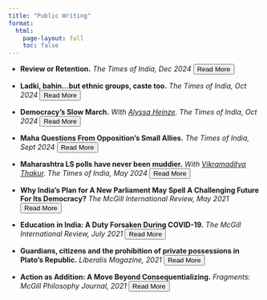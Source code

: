 ---
title: "Public Writing"
format:
  html:
    page-layout: full
    toc: false
---

-   **Review or Retention.** *The Times of India, Dec 2024* <button onclick="window.open('https://www.dropbox.com/scl/fi/w8pky5xiwz1irg7n26gyc/review-or-retention.jpg?rlkey=iuqxjbpq5uiro325t1vhtlveo&st=m8kaavak&dl=0', '_blank')">Read More</button>

-   **Ladki, bahin…but ethnic groups, caste too.** *The Times of India, Oct 2024* <button onclick="window.open('https://www.dropbox.com/scl/fi/24w79289gwvd244k1dtth/ladki-bahin.jpg?rlkey=no0zuwgt5oboyvk6p2ruu9ppt&st=c9jvb0ic&dl=0', '_blank')">Read More</button>

-   **Democracy's Slow March.** *With [Alyssa Heinze](https://alyssaheinze.github.io/).* *The Times of India, Oct 2024* <button onclick="window.open('https://www.dropbox.com/scl/fi/zbnhoumkpf03e9d9us870/democracy-on-a-slow-march.jpg?rlkey=bn9dqywsv6hsl9929ea86iuye&st=aos9cup6&dl=0', '_blank')">Read More</button>

-   **Maha Questions From Opposition's Small Allies.** *The Times of India, Sept 2024* <button onclick="window.open('https://www.dropbox.com/scl/fi/6gsbweho679ti79hxqq4i/maha-questions-from-small-allies.jpg?rlkey=5tycz1rzhz3uub3qc8h3hnd33&st=zq7jdtea&dl=0', '_blank')">Read More</button>

-   **Maharashtra LS polls have never been muddier.** *With [Vikramaditya Thakur](https://www.udel.edu/academics/colleges/cas/units/departments/anthropology/our-people/vikramaditya-thakur/).* *The Times of India, May 2024* <button onclick="window.open('https://www.dropbox.com/scl/fi/14kpsk52qgt1r71grpg24/maha-gondhal.jpg?rlkey=ku4raynl1p0njzze8o6c9wd0h&st=irf9eprv&dl=0', '_blank')">Read More</button>

-   **Why India’s Plan for A New Parliament May Spell A Challenging Future For Its Democracy?** *The McGill International Review, May 2021* <button onclick="window.open('https://www.mironline.ca/why-indias-plan-for-a-new-parliament-may-spell-a-challenging-future-for-its-democracy/', '_blank')">Read More</button>

-   **Education in India: A Duty Forsaken During COVID-19.** *The McGill International Review, July 2021* <button onclick="window.open('https://www.mironline.ca/education-in-india-a-right-forsaken-during-covid-19/', '_blank')">Read More</button>

-   **Guardians, citizens and the prohibition of private possessions in Plato's Republic.** *Liberalis Magazine, 2021* <button onclick="window.open('files/plato republic.jpg', '_blank')">Read More</button>

-   **Action as Addition: A Move Beyond Consequentializing.** *Fragments: McGill Philosophy Journal, 2021* <button onclick="window.open('https://00ff1226-c9ea-453e-baa6-e67819b43f30.filesusr.com/ugd/bc8784_cc48e86634aa4c4ca45aac27c1a3ee11.pdf', '_blank')">Read More</button>
